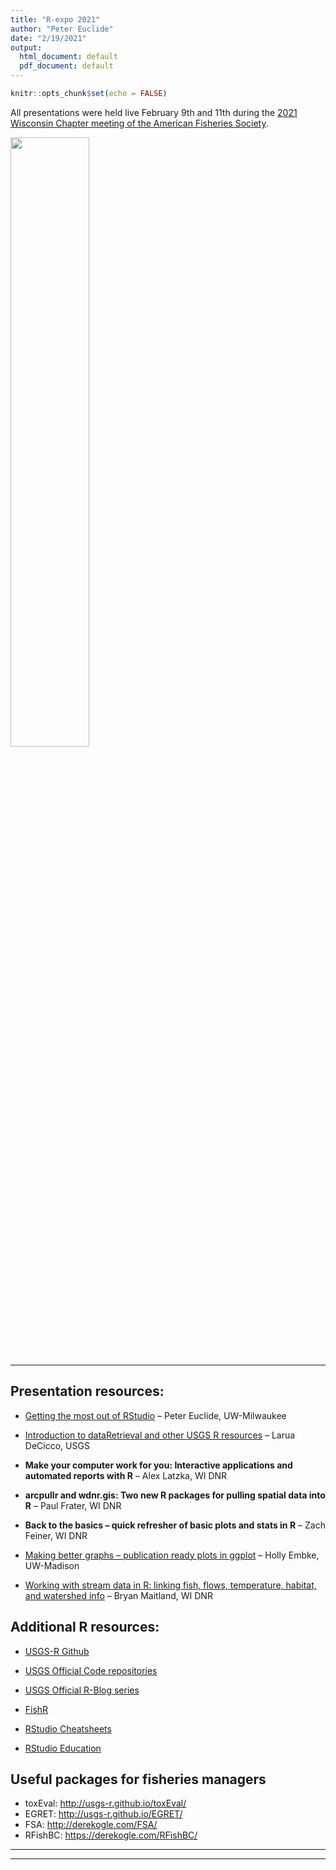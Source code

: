 ```yaml
---
title: "R-expo 2021"
author: "Peter Euclide"
date: "2/19/2021"
output:
  html_document: default
  pdf_document: default
---
```


```r
knitr::opts_chunk$set(echo = FALSE)
```

All presentations were held live February 9th and 11th during the [2021 Wisconsin Chapter meeting of the American Fisheries Society](https://wi-afs.org/annual-meetings/).

![](./rexpo_morning.png){width=50%}




---

## Presentation resources:

-	[Getting the most out of RStudio](RStudio-intro.html) – Peter Euclide, UW-Milwaukee

-	[Introduction to dataRetrieval and other USGS R resources](https://waterdata.usgs.gov/blog/dataretrieval/) – Larua DeCicco, USGS

-	__Make your computer work for you: Interactive applications and automated reports with R__ – Alex Latzka, WI DNR

-	__arcpullr and wdnr.gis: Two new R packages for pulling spatial data into R__ – Paul Frater, WI DNR

-	__Back to the basics – quick refresher of basic plots and stats in R__ – Zach Feiner, WI DNR

-	[Making better graphs – publication ready plots in ggplot](intro_to_ggplot2.html) – Holly Embke, UW-Madison

-	[Working with stream data in R: linking fish, flows, temperature, habitat, and watershed info](StreamData_master-script.html) – Bryan Maitland, WI DNR

## Additional R resources:

- [USGS-R Github](https://github.com/USGS-R)

- [USGS Official Code repositories](https://code.usgs.gov/water)

- [USGS Official R-Blog series](https://waterdata.usgs.gov/blog/tags/r/)

- [FishR](http://derekogle.com/fishR/)

- [RStudio Cheatsheets](https://rstudio.com/resources/cheatsheets/)

- [RStudio Education](https://education.rstudio.com)

## Useful packages for fisheries managers

+ toxEval: [http://usgs-r.github.io/toxEval/](http://usgs-r.github.io/toxEval/)
+ EGRET: [http://usgs-r.github.io/EGRET/](http://usgs-r.github.io/EGRET/)
+ FSA: [http://derekogle.com/FSA/](http://derekogle.com/FSA/)
+ RFishBC: [https://derekogle.com/RFishBC/](https://derekogle.com/RFishBC/)



---

---
